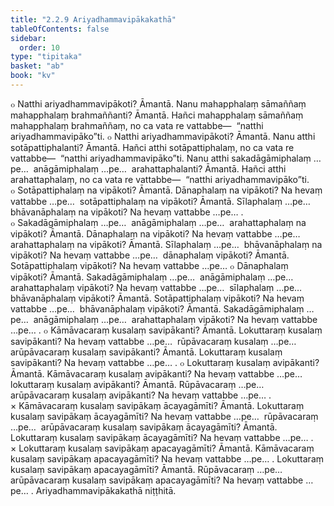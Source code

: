 ```yaml
---
title: "2.2.9 Ariyadhammavipākakathā"
tableOfContents: false
sidebar:
  order: 10
type: "tipitaka"
basket: "ab"
book: "kv"
---
```



<DynamicBreadcrumb />

<Division number="498" book="kv" bookNo="32" page="266">

<Paragraph number="1700" book="kv">
๐ Natthi ariyadhammavipākoti? Āmantā. Nanu mahapphalaṃ sāmaññaṃ mahapphalaṃ brahmaññanti? Āmantā. Hañci mahapphalaṃ sāmaññaṃ mahapphalaṃ brahmaññaṃ, no ca vata re vattabbe—  “natthi ariyadhammavipāko”ti.
</Paragraph>

<Paragraph number="1701" book="kv">
๐ Natthi ariyadhammavipākoti? Āmantā. Nanu atthi sotāpattiphalanti? Āmantā. Hañci atthi sotāpattiphalaṃ, no ca vata re vattabbe—  “natthi ariyadhammavipāko”ti. Nanu atthi sakadāgāmiphalaṃ …pe…  anāgāmiphalaṃ …pe…  arahattaphalanti? Āmantā. Hañci atthi arahattaphalaṃ, no ca vata re vattabbe—  “natthi ariyadhammavipāko”ti.
</Paragraph>

<Paragraph number="1702" book="kv">
๐ Sotāpattiphalaṃ na vipākoti? Āmantā. Dānaphalaṃ na vipākoti? Na hevaṃ vattabbe …pe…  sotāpattiphalaṃ na vipākoti? Āmantā. Sīlaphalaṃ …pe…  bhāvanāphalaṃ na vipākoti? Na hevaṃ vattabbe …pe… .
</Paragraph>

<Paragraph number="1703" book="kv">
๐ Sakadāgāmiphalaṃ …pe…  anāgāmiphalaṃ …pe…  arahattaphalaṃ na vipākoti? Āmantā. Dānaphalaṃ na vipākoti? Na hevaṃ vattabbe …pe…  arahattaphalaṃ na vipākoti? Āmantā. Sīlaphalaṃ …pe…  bhāvanāphalaṃ na vipākoti? Na hevaṃ vattabbe …pe…  dānaphalaṃ vipākoti? Āmantā. Sotāpattiphalaṃ vipākoti? Na hevaṃ vattabbe …pe…
</Paragraph>

<Paragraph number="1704" book="kv">
๐ Dānaphalaṃ vipākoti? Āmantā. Sakadāgāmiphalaṃ …pe…  anāgāmiphalaṃ …pe…  arahattaphalaṃ vipākoti? Na hevaṃ vattabbe …pe…  sīlaphalaṃ …pe…  bhāvanāphalaṃ vipākoti? Āmantā. Sotāpattiphalaṃ vipākoti? Na hevaṃ vattabbe …pe…  bhāvanāphalaṃ vipākoti? Āmantā. Sakadāgāmiphalaṃ …pe…  anāgāmiphalaṃ …pe…  arahattaphalaṃ vipākoti? Na hevaṃ vattabbe …pe… .
</Paragraph>

</Division>
<Division number="499" book="kv" bookNo="32" page="266">

<Paragraph number="1705" book="kv">
๐ Kāmāvacaraṃ kusalaṃ savipākanti? Āmantā. Lokuttaraṃ kusalaṃ savipākanti? Na hevaṃ vattabbe …pe…  rūpāvacaraṃ kusalaṃ …pe…  arūpāvacaraṃ kusalaṃ savipākanti? Āmantā. Lokuttaraṃ kusalaṃ savipākanti? Na hevaṃ vattabbe …pe… .
</Paragraph>

<Paragraph number="1706" book="kv">
๐ Lokuttaraṃ kusalaṃ avipākanti? Āmantā. Kāmāvacaraṃ kusalaṃ avipākanti? Na hevaṃ vattabbe …pe…  lokuttaraṃ kusalaṃ avipākanti? Āmantā. Rūpāvacaraṃ …pe…  arūpāvacaraṃ kusalaṃ avipākanti? Na hevaṃ vattabbe …pe… .
</Paragraph>

</Division>
<Division number="500" book="kv" bookNo="32" page="267">

<Paragraph number="1707" book="kv">
× Kāmāvacaraṃ kusalaṃ savipākaṃ ācayagāmīti? Āmantā. Lokuttaraṃ kusalaṃ savipākaṃ ācayagāmīti? Na hevaṃ vattabbe …pe…  rūpāvacaraṃ …pe…  arūpāvacaraṃ kusalaṃ savipākaṃ ācayagāmīti? Āmantā. Lokuttaraṃ kusalaṃ savipākaṃ ācayagāmīti? Na hevaṃ vattabbe …pe… .
</Paragraph>

<Paragraph number="1708" book="kv">
× Lokuttaraṃ kusalaṃ savipākaṃ apacayagāmīti? Āmantā. Kāmāvacaraṃ kusalaṃ savipākaṃ apacayagāmīti? Na hevaṃ vattabbe …pe… . Lokuttaraṃ kusalaṃ savipākaṃ apacayagāmīti? Āmantā. Rūpāvacaraṃ …pe…  arūpāvacaraṃ kusalaṃ savipākaṃ apacayagāmīti? Na hevaṃ vattabbe …pe… .

</Paragraph>
</Division>

<Paragraph number="1709" type="center" book="kv">
Ariyadhammavipākakathā niṭṭhitā.
</Paragraph>
